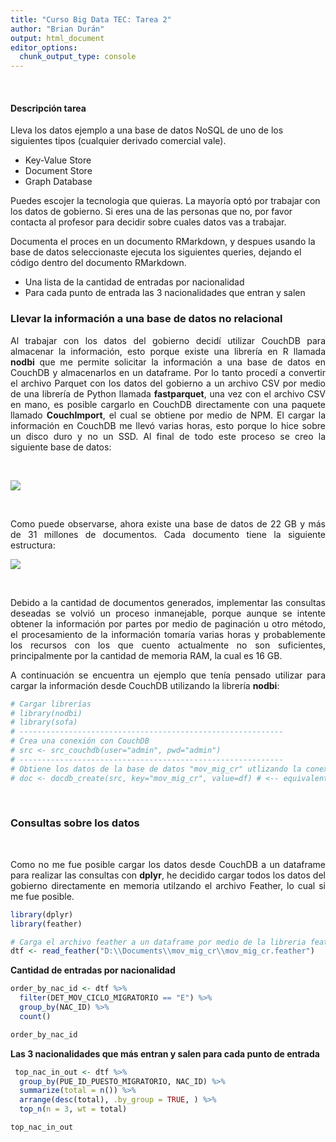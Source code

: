 ```yaml
---
title: "Curso Big Data TEC: Tarea 2"
author: "Brian Durán"
output: html_document
editor_options: 
  chunk_output_type: console
---
```


<br>

#### Descripción tarea
Lleva los datos ejemplo a una base de datos NoSQL de uno de los siguientes tipos (cualquier derivado comercial vale).

 - Key-Value Store
 - Document Store
 - Graph Database

Puedes escojer la tecnologia que quieras. La mayoría optó por trabajar con los datos de gobierno. Si eres una de las personas que no, por favor contacta al profesor para decidir sobre cuales datos vas a  trabajar.

Documenta el proces en un documento RMarkdown, y despues usando la base de datos seleccionaste ejecuta los siguientes queries, dejando el código dentro del documento RMarkdown.

 - Una lista de la cantidad de entradas por nacionalidad
 - Para cada punto de entrada las 3 nacionalidades que entran y salen 


### Llevar la información a una base de datos no relacional

<p align="justify">
Al trabajar con los datos del gobierno decidí utilizar CouchDB para almacenar la información, esto porque existe una librería en R llamada **nodbi** que me permite solicitar la información a una base de datos en CouchDB y almacenarlos en un dataframe. Por lo tanto procedí a convertir el archivo Parquet con los datos del gobierno a un archivo CSV por medio de una librería de Python llamada **fastparquet**, una vez con el archivo CSV en mano, es posible cargarlo en CouchDB directamente con una paquete llamado **CouchImport**, el cual se obtiene por medio de NPM. El cargar la información en CouchDB me llevó varias horas, esto porque lo hice sobre un disco duro y no un SSD. Al final de todo este proceso se creo la siguiente base de datos:
</p><br>

 ![](mov_mig_cr_db.png)

<br>

<p align="justify">
Como puede observarse, ahora existe una base de datos de 22 GB y más de 31 millones de documentos. Cada documento tiene la siguiente estructura:
</p>

 ![](document_structure.png)

<br>

<p align="justify">
Debido a la cantidad de documentos generados, implementar las consultas deseadas se volvió un proceso inmanejable, porque aunque se intente obtener la información por partes por medio de paginación u otro método, el procesamiento de la información tomaría varias horas y probablemente los recursos con los que cuento actualmente no son suficientes, principalmente por la cantidad de memoria RAM, la cual es 16 GB.
</p>

<p align="justify"> 
A continuación se encuentra un ejemplo que tenía pensado utilizar para cargar la información desde CouchDB utilizando la librería **nodbi**:
</p>

```r
# Cargar librerías
# library(nodbi)
# library(sofa)
# -----------------------------------------------------------
# Crea una conexión con CouchDB
# src <- src_couchdb(user="admin", pwd="admin")
# -----------------------------------------------------------
# Obtiene los datos de la base de datos "mov_mig_cr" utlizando la conexión "src"
# doc <- docdb_create(src, key="mov_mig_cr", value=df) # <-- equivalente a hacer un _all_docs
```

<br>

### Consultas sobre los datos

<br>

<p align="justify"> 
Como no me fue posible cargar los datos desde CouchDB a un dataframe para realizar las consultas con **dplyr**, he decidido cargar todos los datos del gobierno directamente en memoria utilzando el archivo Feather, lo cual si me fue posible.
</p>

```r
library(dplyr)
library(feather)
```

```r
# Carga el archivo feather a un dataframe por medio de la libreria feather
dtf <- read_feather("D:\\Documents\\mov_mig_cr\\mov_mig_cr.feather")
```

<b>Cantidad de entradas por nacionalidad</b>

```r
order_by_nac_id <- dtf %>%
  filter(DET_MOV_CICLO_MIGRATORIO == "E") %>%
  group_by(NAC_ID) %>%
  count()

order_by_nac_id
```

<b>Las 3 nacionalidades que más entran y salen para cada punto de entrada</b>
 
```r
 top_nac_in_out <- dtf %>%
  group_by(PUE_ID_PUESTO_MIGRATORIO, NAC_ID) %>%
  summarize(total = n()) %>%
  arrange(desc(total), .by_group = TRUE, ) %>%
  top_n(n = 3, wt = total)

top_nac_in_out
```
